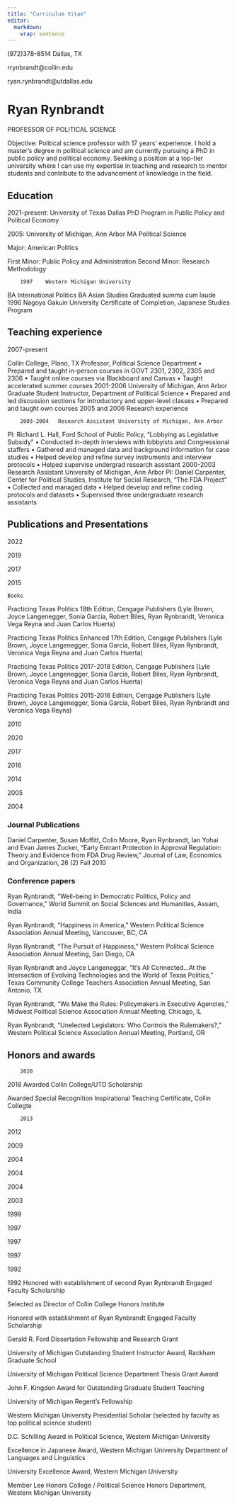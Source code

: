 ```yaml
---
title: "Curriculum Vitae"
editor: 
  markdown: 
    wrap: sentence
---
```


(972)378-8514 Dallas, TX

rrynbrandt\@collin.edu

ryan.rynbrandt\@utdallas.edu

# Ryan Rynbrandt

PROFESSOR OF POLITICAL SCIENCE

Objective: Political science professor with 17 years' experience.
I hold a master's degree in political science and am currently pursuing a PhD in public policy and political economy.
Seeking a position at a top-tier university where I can use my expertise in teaching and research to mentor students and contribute to the advancement of knowledge in the field.

## Education

2021-present: University of Texas Dallas PhD Program in Public Policy and Political Economy

2005: University of Michigan, Ann Arbor MA Political Science

Major: American Politics

First Minor: Public Policy and Administration Second Minor: Research Methodology

```         
    1997    Western Michigan University
```

BA International Politics BA Asian Studies Graduated summa cum laude 1996 Nagoya Gakuin University Certificate of Completion, Japanese Studies Program

## Teaching experience

2007-present

Collin College, Plano, TX Professor, Political Science Department • Prepared and taught in-person courses in GOVT 2301, 2302, 2305 and 2306 • Taught online courses via Blackboard and Canvas • Taught accelerated summer courses 2001-2006 University of Michigan, Ann Arbor Graduate Student Instructor, Department of Political Science • Prepared and led discussion sections for introductory and upper-level classes • Prepared and taught own courses 2005 and 2006 Research experience

```         
    2003-2004   Research Assistant University of Michigan, Ann Arbor
```

PI: Richard L. Hall, Ford School of Public Policy, "Lobbying as Legislative Subsidy" • Conducted in-depth interviews with lobbyists and Congressional staffers • Gathered and managed data and background information for case studies • Helped develop and refine survey instruments and interview protocols • Helped supervise undergrad research assistant 2000-2003 Research Assistant University of Michigan, Ann Arbor PI: Daniel Carpenter, Center for Political Studies, Institute for Social Research, "The FDA Project" • Collected and managed data • Helped develop and refine coding protocols and datasets • Supervised three undergraduate research assistants

## Publications and Presentations

2022

2019

2017

2015

```         
Books
```

Practicing Texas Politics 18th Edition, Cengage Publishers (Lyle Brown, Joyce Langenegger, Sonia Garcia, Robert Biles, Ryan Rynbrandt, Veronica Vega Reyna and Juan Carlos Huerta)

Practicing Texas Politics Enhanced 17th Edition, Cengage Publishers (Lyle Brown, Joyce Langenegger, Sonia Garcia, Robert Biles, Ryan Rynbrandt, Veronica Vega Reyna and Juan Carlos Huerta)

Practicing Texas Politics 2017-2018 Edition, Cengage Publishers (Lyle Brown, Joyce Langenegger, Sonia Garcia, Robert Biles, Ryan Rynbrandt, Veronica Vega Reyna and Juan Carlos Huerta)

Practicing Texas Politics 2015-2016 Edition, Cengage Publishers (Lyle Brown, Joyce Langenegger, Sonia Garcia, Robert Biles, Ryan Rynbrandt and Veronica Vega Reyna)

2010

2020

2017

2016

2014

2005

2004

### Journal Publications

Daniel Carpenter, Susan Moffitt, Colin Moore, Ryan Rynbrandt, Ian Yohai and Evan James Zucker, "Early Entrant Protection in Approval Regulation: Theory and Evidence from FDA Drug Review," Journal of Law, Economics and Organization, 26 (2) Fall 2010

### Conference papers

Ryan Rynbrandt, "Well-being in Democratic Politics, Policy and Governance," World Summit on Social Sciences and Humanities, Assam, India

Ryan Rynbrandt, "Happiness in America," Western Political Science Association Annual Meeting, Vancouver, BC, CA

Ryan Rynbrandt, "The Pursuit of Happiness," Western Political Science Association Annual Meeting, San Diego, CA

Ryan Rynbrandt and Joyce Langeneggar, "It's All Connected...At the Intersection of Evolving Technologies and the World of Texas Politics," Texas Community College Teachers Association Annual Meeting, San Antonio, TX

Ryan Rynbrandt, "We Make the Rules: Policymakers in Executive Agencies," Midwest Political Science Association Annual Meeting, Chicago, IL

Ryan Rynbrandt, "Unelected Legislators: Who Controls the Rulemakers?," Western Political Science Association Annual Meeting, Portland, OR

## Honors and awards

```         
    2020
```

2018 Awarded Collin College/UTD Scholarship

Awarded Special Recognition Inspirational Teaching Certificate, Collin Collegte

```         
    2013
```

2012

2009

2004

2004

2004

2003

1999

1997

1997

1997

1992

1992 Honored with establishment of second Ryan Rynbrandt Engaged Faculty Scholarship

Selected as Director of Collin College Honors Institute

Honored with establishment of Ryan Rynbrandt Engaged Faculty Scholarship

Gerald R. Ford Dissertation Fellowship and Research Grant

University of Michigan Outstanding Student Instructor Award, Rackham Graduate School

University of Michigan Political Science Department Thesis Grant Award

John F. Kingdon Award for Outstanding Graduate Student Teaching

University of Michigan Regent's Fellowship

Western Michigan University Presidential Scholar (selected by faculty as top political science student)

D.C. Schilling Award in Political Science, Western Michigan University

Excellence in Japanese Award, Western Michigan University Department of Languages and Linguistics

University Excellence Award, Western Michigan University

Member Lee Honors College / Political Science Honors Department, Western Michigan University
